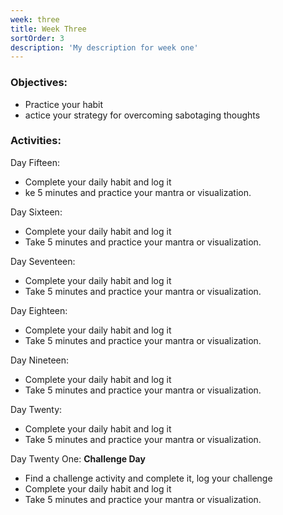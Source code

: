 ```yaml
---
week: three
title: Week Three
sortOrder: 3
description: 'My description for week one'
---
```


### Objectives:

- Practice your habit
- actice your strategy for overcoming sabotaging thoughts

### Activities:

Day Fifteen:
- Complete your daily habit and log it
- ke 5 minutes and practice your mantra or visualization.

Day Sixteen:
- Complete your daily habit and log it
- Take 5 minutes and practice your mantra or visualization.

Day Seventeen:

- Complete your daily habit and log it
- Take 5 minutes and practice your mantra or visualization.

Day Eighteen:

- Complete your daily habit and log it
- Take 5 minutes and practice your mantra or visualization.

Day Nineteen:

- Complete your daily habit and log it
- Take 5 minutes and practice your mantra or visualization.

Day Twenty:

- Complete your daily habit and log it
- Take 5 minutes and practice your mantra or visualization.

Day Twenty One: **Challenge Day**

- Find a challenge activity and complete it, log your challenge
- Complete your daily habit and log it
- Take 5 minutes and practice your mantra or visualization.